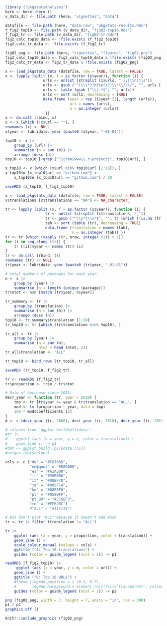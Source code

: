 
```r
library ("pkgstatsAnalyses")
here <- here::here ()
v_data_dir <- file.path (here, "vignettes", "data")

datafile <- file.path (here, "data-raw", "pkgstats-results.Rds")
f_fig2_top10 <- file.path (v_data_dir, "fig02-top10.Rds")
f_fig2_tr <- file.path (v_data_dir, "fig02-tr.Rds")
fig2_calc_top10_data <- !file.exists (f_fig2_top10)
fig2_calc_tr_data <- !file.exists (f_fig2_tr)

fig02_png <- file.path (here, "vignettes", "figures", "fig02.png")
fig2_calc_top10_data <- fig2_calc_top10_data & !file.exists (fig02_png)
fig2_calc_tr_data <- fig2_tr_data & !file.exists (fig02_png)
```

```r
x <- load_pkgstats_data (datafile, raw = TRUE, latest = FALSE)
x <- lapply (split (x, f = as.factor (x$year)), function (i) {
                 urls <- unlist (strsplit (i$urls, ",|;|\\n|\\s"))
                 urls <- gsub ("^(\\s*?)http(s?)\\:\\/\\/", "", urls [!is.na (urls)])
                 urls <- table (gsub ("\\/.*$", "", urls))
                 urls <- sort (urls, decreasing = TRUE)
                 data.frame (year = rep (i$year [1], length (urls)),
                             url = names (urls),
                             n = as.integer (urls))
                  })
x <- do.call (rbind, x)
x <- x [which (!x$url == ""), ]
rownames (x) <- NULL
x$year <- lubridate::year (paste0 (x$year, "-01-01"))

top10 <- x |>
    group_by (url) |>
    summarise (n = sum (n)) |>
    arrange (desc (n))
top10 <- top10 [-grep ("^(cran|www\\.r-project)", top10$url), ]

x_top10 <- x [which (x$url %in% top10$url [1:10]), ]
x_top10$n [x_top10$url == "github.com"] <-
    x_top10$n [x_top10$url == "github.com"] / 20

saveRDS (x_top10, f_fig2_top10)
```

```r
x <- load_pkgstats_data (datafile, raw = TRUE, latest = FALSE)
x$translations [x$translations == "NA"] <- NA_character_

tr <- lapply (split (x, f = as.factor (x$year)), function (i) {
                  tr <- unlist (strsplit (i$translations, ","))
                  tr <- gsub ("^\\s*|\\s*$", "", tr [which (!is.na (tr))])
                  tab <- sort (table (tr), decreasing = TRUE)
                  data.frame (translation = names (tab),
                              n = as.integer (tab)) })
tr <- tr [which (vapply (tr, nrow, integer (1)) > 0)]
for (i in seq_along (tr)) {
    tr [[i]]$year <- names (tr) [i]
}
tr <- do.call (rbind, tr)
rownames (tr) <- NULL
tr$year <- lubridate::year (paste0 (tr$year, "-01-01"))

# total numbers of packages for each year:
n <- x |>
    group_by (year) |>
    summarise (n = length (unique (package)))
tr$ntot <- n$n [match (tr$year, n$year)]

tr_summary <- tr |>
    group_by (translation) |>
    summarise (n = sum (n)) |>
    arrange (desc (n))
top10 <- tr_summary$translation [1:10]
tr_top10 <- tr [which (tr$translation %in% top10), ]

tr_all <- tr |>
    group_by (year) |>
    summarise (n = sum (n),
               ntot = head (ntot, 1))
tr_all$translation <- "ALL"

tr_top10 <- bind_rows (tr_top10, tr_all)

saveRDS (tr_top10, f_fig2_tr)
```




```r

tr <- readRDS (f_fig2_tr)
tr$proportion <- tr$n / tr$ntot

# Rate of decrease since 2015:
decr_year <- function (tr, year = 2010) {
    tmp <- tr [tr$year >= year & tr$translation == "ALL", ]
    mod <- lm (proportion ~ year, data = tmp)
    100 * mod$coefficients [2]
}
d <- c (decr_year (tr, 2008), decr_year (tr, 2010), decr_year (tr, 2015))

# colours from `ggplot_build(p1)$data`:
#tr |>
#    ggplot (aes (x = year, y = n, color = translation)) +
#    geom_line () -> p1
#dat <- ggplot_build (p1)$data [[1]]
#unique (dat$colour)

cols <- c ("de" = "#F8766D",
           "en@quot" = "#D89000",
           "es" = "#A3A500",
           "fr" = "#39B600",
           "it" = "#00BF7D",
           "ja" = "#00BFC4",
           "ko" = "#00B0F6",
           "pl" = "#9590FF",
           "pt_BR" = "#E76BF3",
           "ru" = "#FF62BC")
           #"ALL" = "#111111")

# But don't plot "ALL" because it doesn't add much
tr <- tr |> filter (translation != "ALL")

tr |>
    ggplot (aes (x = year, y = proportion, color = translation)) +
    geom_line () +
    scale_colour_manual (values = cols) +
    ggtitle ("A: Top 10 translations") +
    guides (color = guide_legend (ncol = 2)) -> p1

readRDS (f_fig2_top10) |>
     ggplot (aes (x = year, y = n, color = url)) +
    geom_line () +
    ggtitle ("B: Top 10 URLs") +
    #theme (legend.position = c (0.2, 0.7),
    #       legend.background = element_rect(fill='transparent', colour='transparent')) +
    guides (color = guide_legend (ncol = 2)) -> p2

png (fig02_png, width = 7, height = 7, units = "in", res = 300)
p1 / p2
graphics.off ()
```

```r

knitr::include_graphics (fig02_png)
```
